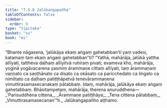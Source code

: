 ```yaml
---
title: "7.5.8 Jalūkaṅgapañha"
tableOfContents: false
sidebar:
  order: 9
type: "tipitaka"
basket: "su"
book: "mi"
---
```



<DynamicBreadcrumb />

<Division number="272" book="mi" bookNo="28">

<Paragraph number="1920" book="mi">
“Bhante nāgasena, ‘jalūkāya ekaṃ aṅgaṃ gahetabban’ti yaṃ vadesi, katamaṃ taṃ ekaṃ aṅgaṃ gahetabban”ti? “Yathā, mahārāja, jalūkā yattha allīyati, tattheva daḷhaṃ allīyitvā ruhiraṃ pivati; evameva kho, mahārāja, yoginā yogāvacarena yasmiṃ ārammaṇe cittaṃ allīyati, taṃ ārammaṇaṃ vaṇṇato ca saṇṭhānato ca disato ca okāsato ca paricchedato ca liṅgato ca nimittato ca daḷhaṃ patiṭṭhāpetvā tenevārammaṇena vimuttirasamasecanakaṃ pātabbaṃ. Idaṃ, mahārāja, jalūkāya ekaṃ aṅgaṃ gahetabbaṃ. Bhāsitampetaṃ, mahārāja, therena anuruddhena—
</Paragraph>

<Paragraph number="1921" type="verses" book="mi">
_‘Parisuddhena cittena,_  
_Ārammaṇe patiṭṭhāya;_  
_Tena cittena pātabbaṃ,_  
_Vimuttirasamasecanan’”ti._  


</Paragraph>
</Division>

<Paragraph number="1922" type="center" book="mi">
Jalūkaṅgapañho aṭṭhamo.
</Paragraph>